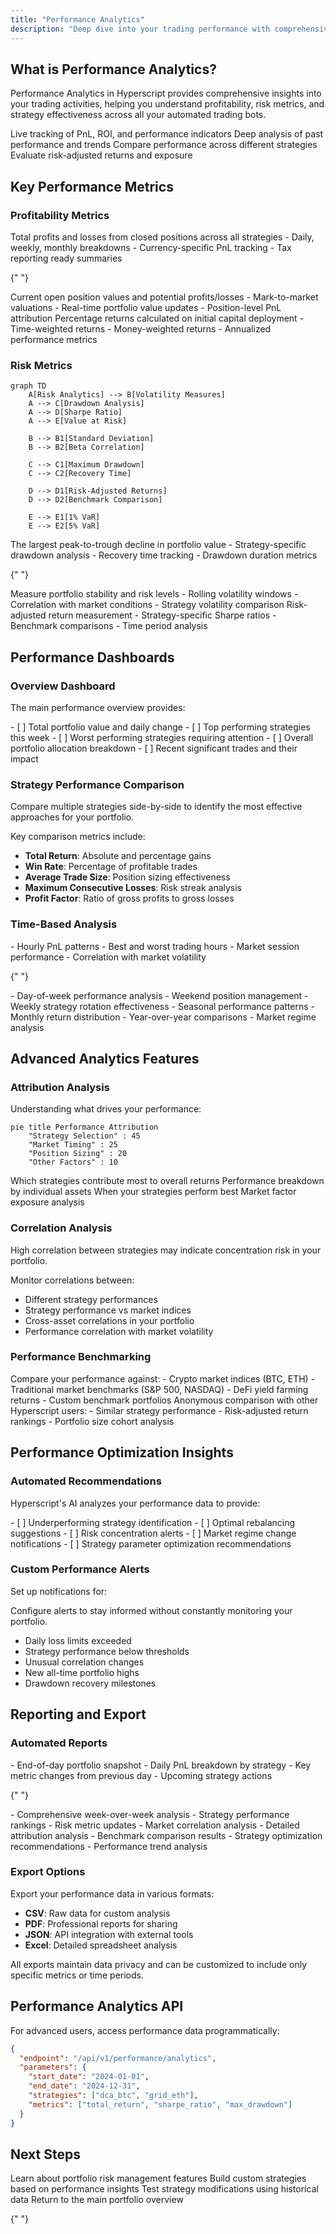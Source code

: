 ```yaml
---
title: "Performance Analytics"
description: "Deep dive into your trading performance with comprehensive analytics and insights"
---
```


## What is Performance Analytics?

Performance Analytics in Hyperscript provides comprehensive insights into your trading activities, helping you understand profitability, risk metrics, and strategy effectiveness across all your automated trading bots.

<CardGroup cols={2}>
  <Card title="Real-Time Metrics" icon="chart-line">
    Live tracking of PnL, ROI, and performance indicators
  
</Card>
  <Card title="Historical Analysis" icon="clock-rotate-left">
    Deep analysis of past performance and trends
  
</Card>
  <Card title="Strategy Comparison" icon="scale-balanced">
    Compare performance across different strategies
  
</Card>
  <Card title="Risk Assessment" icon="shield-check">
    Evaluate risk-adjusted returns and exposure
  
</Card>

</CardGroup>

## Key Performance Metrics

### Profitability Metrics

<AccordionGroup>
  <Accordion title="Realized PnL">
    Total profits and losses from closed positions across all strategies -
    Daily, weekly, monthly breakdowns - Currency-specific PnL tracking - Tax
    reporting ready summaries

</Accordion>

{" "}

<Accordion title="Unrealized PnL">
  Current open position values and potential profits/losses - Mark-to-market
  valuations - Real-time portfolio value updates - Position-level PnL
  attribution

</Accordion>

  <Accordion title="Return on Investment (ROI)">
    Percentage returns calculated on initial capital deployment - Time-weighted
    returns - Money-weighted returns - Annualized performance metrics

</Accordion>

</AccordionGroup>

### Risk Metrics

```mermaid
graph TD
    A[Risk Analytics] --> B[Volatility Measures]
    A --> C[Drawdown Analysis]
    A --> D[Sharpe Ratio]
    A --> E[Value at Risk]

    B --> B1[Standard Deviation]
    B --> B2[Beta Correlation]

    C --> C1[Maximum Drawdown]
    C --> C2[Recovery Time]

    D --> D1[Risk-Adjusted Returns]
    D --> D2[Benchmark Comparison]

    E --> E1[1% VaR]
    E --> E2[5% VaR]
```

<AccordionGroup>
  <Accordion title="Maximum Drawdown">
    The largest peak-to-trough decline in portfolio value - Strategy-specific
    drawdown analysis - Recovery time tracking - Drawdown duration metrics

</Accordion>

{" "}

<Accordion title="Volatility Analysis">
  Measure portfolio stability and risk levels - Rolling volatility windows -
  Correlation with market conditions - Strategy volatility comparison

</Accordion>

  <Accordion title="Sharpe Ratio">
    Risk-adjusted return measurement - Strategy-specific Sharpe ratios -
    Benchmark comparisons - Time period analysis

</Accordion>

</AccordionGroup>

## Performance Dashboards

### Overview Dashboard

The main performance overview provides:

<CheckList>
  - [ ] Total portfolio value and daily change - [ ] Top performing strategies
  this week - [ ] Worst performing strategies requiring attention - [ ] Overall
  portfolio allocation breakdown - [ ] Recent significant trades and their
  impact

</CheckList>

### Strategy Performance Comparison

<Info>
  Compare multiple strategies side-by-side to identify the most effective
  approaches for your portfolio.

</Info>

Key comparison metrics include:

- **Total Return**: Absolute and percentage gains
- **Win Rate**: Percentage of profitable trades
- **Average Trade Size**: Position sizing effectiveness
- **Maximum Consecutive Losses**: Risk streak analysis
- **Profit Factor**: Ratio of gross profits to gross losses

### Time-Based Analysis

<AccordionGroup>
  <Accordion title="Intraday Performance">
    - Hourly PnL patterns - Best and worst trading hours - Market session
    performance - Correlation with market volatility

</Accordion>

{" "}

<Accordion title="Weekly Patterns">
  - Day-of-week performance analysis - Weekend position management - Weekly
  strategy rotation effectiveness

</Accordion>

  <Accordion title="Monthly Trends">
    - Seasonal performance patterns - Monthly return distribution -
    Year-over-year comparisons - Market regime analysis

</Accordion>

</AccordionGroup>

## Advanced Analytics Features

### Attribution Analysis

Understanding what drives your performance:

```mermaid
pie title Performance Attribution
    "Strategy Selection" : 45
    "Market Timing" : 25
    "Position Sizing" : 20
    "Other Factors" : 10
```

<CardGroup cols={2}>
  <Card title="Strategy Attribution" icon="puzzle-piece">
    Which strategies contribute most to overall returns
  
</Card>
  <Card title="Asset Attribution" icon="coins">
    Performance breakdown by individual assets
  
</Card>
  <Card title="Time Attribution" icon="calendar">
    When your strategies perform best
  
</Card>
  <Card title="Factor Attribution" icon="chart-scatter">
    Market factor exposure analysis
  
</Card>

</CardGroup>

### Correlation Analysis

<Warning>
  High correlation between strategies may indicate concentration risk in your
  portfolio.

</Warning>

Monitor correlations between:

- Different strategy performances
- Strategy performance vs market indices
- Cross-asset correlations in your portfolio
- Performance correlation with market volatility

### Performance Benchmarking

<AccordionGroup>
  <Accordion title="Market Benchmarks">
    Compare your performance against: - Crypto market indices (BTC, ETH) -
    Traditional market benchmarks (S&P 500, NASDAQ) - DeFi yield farming returns
    - Custom benchmark portfolios

</Accordion>

  <Accordion title="Peer Comparison">
    Anonymous comparison with other Hyperscript users: - Similar strategy
    performance - Risk-adjusted return rankings - Portfolio size cohort analysis

</Accordion>

</AccordionGroup>

## Performance Optimization Insights

### Automated Recommendations

Hyperscript's AI analyzes your performance data to provide:

<CheckList>
  - [ ] Underperforming strategy identification - [ ] Optimal rebalancing
  suggestions - [ ] Risk concentration alerts - [ ] Market regime change
  notifications - [ ] Strategy parameter optimization recommendations

</CheckList>

### Custom Performance Alerts

Set up notifications for:

<Tip>
  Configure alerts to stay informed without constantly monitoring your
  portfolio.

</Tip>

- Daily loss limits exceeded
- Strategy performance below thresholds
- Unusual correlation changes
- New all-time portfolio highs
- Drawdown recovery milestones

## Reporting and Export

### Automated Reports

<AccordionGroup>
  <Accordion title="Daily Performance Summary">
    - End-of-day portfolio snapshot - Daily PnL breakdown by strategy - Key
    metric changes from previous day - Upcoming strategy actions

</Accordion>

{" "}

<Accordion title="Weekly Performance Review">
  - Comprehensive week-over-week analysis - Strategy performance rankings - Risk
  metric updates - Market correlation analysis

</Accordion>

  <Accordion title="Monthly Deep Dive">
    - Detailed attribution analysis - Benchmark comparison results - Strategy
    optimization recommendations - Performance trend analysis

</Accordion>

</AccordionGroup>

### Export Options

Export your performance data in various formats:

- **CSV**: Raw data for custom analysis
- **PDF**: Professional reports for sharing
- **JSON**: API integration with external tools
- **Excel**: Detailed spreadsheet analysis

<Note>
  All exports maintain data privacy and can be customized to include only
  specific metrics or time periods.

</Note>

## Performance Analytics API

For advanced users, access performance data programmatically:

```json
{
  "endpoint": "/api/v1/performance/analytics",
  "parameters": {
    "start_date": "2024-01-01",
    "end_date": "2024-12-31",
    "strategies": ["dca_btc", "grid_eth"],
    "metrics": ["total_return", "sharpe_ratio", "max_drawdown"]
  }
}
```

## Next Steps

<CardGroup cols={2}>
  <Card
    title="Risk Management Tools"
    href="/portfolio/risk-management-tools"
    icon="shield"
  >
    Learn about portfolio risk management features
  
</Card>
  <Card
    title="Strategy Building Guide"
    href="/guides/strategy-building"
    icon="wrench"
  >
    Build custom strategies based on performance insights
  
</Card>
  <Card
    title="Backtesting Engine"
    href="/advanced/backtesting-engine"
    icon="clock-rotate-left"
  >
    Test strategy modifications using historical data
  
</Card>
  <Card
    title="Portfolio Dashboard"
    href="/portfolio/dashboard"
    icon="chart-mixed"
  >
    Return to the main portfolio overview
  
</Card>

</CardGroup>{" "}
